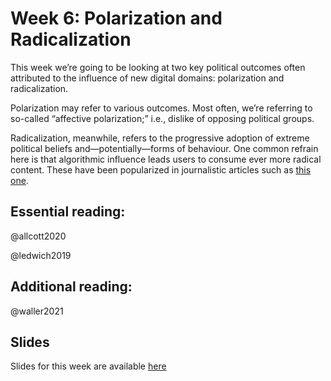 # Week 6: Polarization and Radicalization

This week we're going to be looking at two key political outcomes often attributed to the influence of new digital domains: polarization and radicalization.

Polarization may refer to various outcomes. Most often, we're referring to so-called "affective polarization;" i.e., dislike of opposing political groups.

Radicalization, meanwhile, refers to the progressive adoption of extreme political beliefs and---potentially---forms of behaviour. One common refrain here is that algorithmic influence leads users to consume ever more radical content. These have been popularized in journalistic articles such as [this one](https://www.nytimes.com/interactive/2019/06/08/technology/youtube-radical.html).

## Essential reading:

@allcott2020

@ledwich2019

## Additional reading:

@waller2021

## Slides

Slides for this week are available [here](https://raw.githack.com/cjbarrie/CS-ED/main/slides/006_polrad.html)
